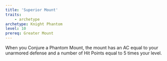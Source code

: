 ```yaml
---
title: 'Superior Mount'
traits:
    - archetype
archetype: Knight Phantom
level: 10
prereq: Greater Mount
---
```


When you Conjure a Phantom Mount, the mount has an AC equal to your unarmored defense and a number of Hit Points equal to 5 times your level.